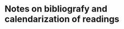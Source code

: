 Notes on bibliografy and calendarization of readings
========================================================



